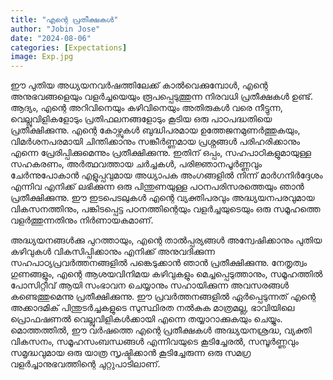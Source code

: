 ```yaml
---
title: "എന്റെ പ്രതീക്ഷകൾ"
author: "Jobin Jose"
date: "2024-08-06"
categories: [Expectations]
image: Exp.jpg
---
```


ഈ പുതിയ അധ്യയനവർഷത്തിലേക്ക് കാൽവെക്കുമ്പോൾ, എന്റെ അനുഭവങ്ങളെയും വളർച്ചയെയും രൂപപ്പെടുത്തുന്ന നിരവധി പ്രതീക്ഷകൾ ഉണ്ട്. ആദ്യം, എന്റെ അറിവിനെയും കഴിവിനെയും അതിരുകൾ വരെ നീട്ടുന്ന, വെല്ലുവിളികളോടും പ്രതിഫലനങ്ങളോടും കൂടിയ ഒരു പാഠപദ്ധതിയെ പ്രതീക്ഷിക്കുന്നു. എന്റെ കോഴ്സുകൾ ബുദ്ധിപരമായ ഉത്തേജനമുണർത്തുകയും, വിമർശനപരമായി ചിന്തിക്കാനും സങ്കീർണ്ണമായ പ്രശ്നങ്ങൾ പരിഹരിക്കാനും എന്നെ പ്രേരിപ്പിക്കുമെന്നും പ്രതീക്ഷിക്കുന്നു. ഇതിന് ഒപ്പം, സഹപാഠികളുമായുള്ള സഹകരണം, അർത്ഥവത്തായ ചർച്ചകൾ, പരിജ്ഞാനപൂർണ്ണവും ചേർന്നുപോകാൻ എളുപ്പവുമായ അധ്യാപക അംഗങ്ങളിൽ നിന്ന് മാർഗനിർദ്ദേശം എന്നിവ എനിക്ക് ലഭിക്കുന്ന ഒരു പിന്തുണയുള്ള പഠനപരിസരത്തെയും ഞാൻ പ്രതീക്ഷിക്കുന്നു. ഈ ഇടപെടലുകൾ എന്റെ വ്യക്തിപരവും അദ്ധ്യയനപരവുമായ വികസനത്തിനും, പങ്കിടപ്പെട്ട പഠനത്തിന്റെയും വളർച്ചയുടെയും ഒരു സമൂഹത്തെ വളർത്തുന്നതിനും നിർണായകമാണ്.

അദ്ധ്യയനങ്ങൾക്കു പുറത്തായും, എന്റെ താൽപ്പര്യങ്ങൾ അന്വേഷിക്കാനും പുതിയ കഴിവുകൾ വികസിപ്പിക്കാനും എനിക്ക് അനുവദിക്കുന്ന സഹപാഠ്യപ്രവർത്തനങ്ങളിൽ പങ്കെടുക്കാൻ ഞാൻ പ്രതീക്ഷിക്കുന്നു. നേതൃത്വം ഗുണങ്ങളും, എന്റെ ആശയവിനിമയ കഴിവുകളും മെച്ചപ്പെടുത്താനും, സമൂഹത്തിൽ പോസിറ്റീവ് ആയി സംഭാവന ചെയ്യാനും സഹായിക്കുന്ന അവസരങ്ങൾ കണ്ടെത്തുമെന്നു പ്രതീക്ഷിക്കുന്നു. ഈ പ്രവർത്തനങ്ങളിൽ ഏർപ്പെടുന്നത് എന്റെ അക്കാദമിക് പിന്തുടർച്ചകളുടെ സുസ്ഥിരത നൽകുക മാത്രമല്ല, ഭാവിയിലെ പ്രൊഫഷണൽ വെല്ലുവിളികൾക്കായി എന്നെ തയ്യാറാക്കുകയും ചെയ്യും. മൊത്തത്തിൽ, ഈ വർഷത്തെ എന്റെ പ്രതീക്ഷകൾ അദ്ധ്യയനശ്രദ്ധ, വ്യക്തി വികസനം, സമൂഹസംബന്ധങ്ങൾ എന്നിവയുടെ കൂടിച്ചേരൽ, സമ്പൂർണ്ണവും സമൃദ്ധവുമായ ഒരു യാത്ര സൃഷ്ടിക്കാൻ കൂടിച്ചേരുന്ന ഒരു സമഗ്ര വളർച്ചാനുഭവത്തിന്റെ ചുറ്റുപാടിലാണ്.

